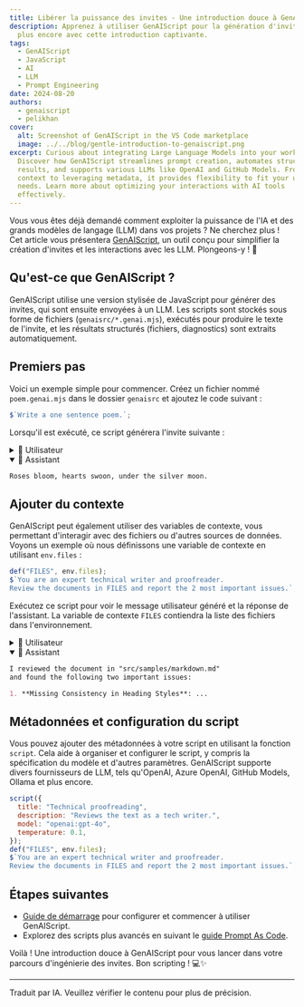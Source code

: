 ```yaml
---
title: Libérer la puissance des invites - Une introduction douce à GenAIScript 🚀
description: Apprenez à utiliser GenAIScript pour la génération d'invites et
  plus encore avec cette introduction captivante.
tags:
  - GenAIScript
  - JavaScript
  - AI
  - LLM
  - Prompt Engineering
date: 2024-08-20
authors:
  - genaiscript
  - pelikhan
cover:
  alt: Screenshot of GenAIScript in the VS Code marketplace
  image: ../../blog/gentle-introduction-to-genaiscript.png
excerpt: Curious about integrating Large Language Models into your workflows?
  Discover how GenAIScript streamlines prompt creation, automates structured
  results, and supports various LLMs like OpenAI and GitHub Models. From adding
  context to leveraging metadata, it provides flexibility to fit your unique
  needs. Learn more about optimizing your interactions with AI tools
  effectively.
---
```



<BlogNarration />

Vous vous êtes déjà demandé comment exploiter la puissance de l'IA et des grands modèles de langage (LLM) dans vos projets ? Ne cherchez plus !
Cet article vous présentera [GenAIScript](https://microsoft.github.io/genaiscript), un outil conçu pour simplifier la création d'invites et les interactions avec les LLM. Plongeons-y ! 🌊

## Qu'est-ce que GenAIScript ?

GenAIScript utilise une version stylisée de JavaScript pour générer des invites, qui sont ensuite envoyées à un LLM.
Les scripts sont stockés sous forme de fichiers (`genaisrc/*.genai.mjs`), exécutés pour produire le texte de l'invite, et les résultats structurés (fichiers, diagnostics) sont extraits automatiquement.

## Premiers pas

Voici un exemple simple pour commencer. Créez un fichier nommé `poem.genai.mjs` dans le dossier `genaisrc` et ajoutez le code suivant :

```js
$`Write a one sentence poem.`;
```

Lorsqu'il est exécuté, ce script générera l'invite suivante :

<details>
  <summary>👤 Utilisateur</summary>

```markdown
Write a one sentence poem.
```

</details>

<details open>
  <summary>🤖 Assistant</summary>

```markdown
Roses bloom, hearts swoon, under the silver moon.
```

</details>

## Ajouter du contexte

GenAIScript peut également utiliser des variables de contexte, vous permettant d'interagir avec des fichiers ou d'autres sources de données. Voyons un exemple où nous définissons une variable de contexte en utilisant `env.files` :

```js
def("FILES", env.files);
$`You are an expert technical writer and proofreader.
Review the documents in FILES and report the 2 most important issues.`;
```

Exécutez ce script pour voir le message utilisateur généré et la réponse de l'assistant. La variable de contexte `FILES` contiendra la liste des fichiers dans l'environnement.

<details>
  <summary>👤 Utilisateur</summary>

```markdown
FILES:
file="src/samples/markdown.md"
What is Markdown?
Markdown is a lightweight markup language that...

You are an expert technical writer and proofreader.
Review the documents in FILES and report the 2 most important issues.
```

</details>

<details open>
  <summary>🤖 Assistant</summary>

```markdown
I reviewed the document in "src/samples/markdown.md"
and found the following two important issues:

1. **Missing Consistency in Heading Styles**: ...
```

</details>

## Métadonnées et configuration du script

Vous pouvez ajouter des métadonnées à votre script en utilisant la fonction `script`. Cela aide à organiser et configurer le script, y compris la spécification du modèle et d'autres paramètres. GenAIScript supporte divers fournisseurs de LLM, tels qu'OpenAI, Azure OpenAI,
GitHub Models, Ollama et plus encore.

```js
script({
  title: "Technical proofreading",
  description: "Reviews the text as a tech writer.",
  model: "openai:gpt-4o",
  temperature: 0.1,
});
def("FILES", env.files);
$`You are an expert technical writer and proofreader.
Review the documents in FILES and report the 2 most important issues.`;
```

## Étapes suivantes

- [Guide de démarrage](https://microsoft.github.io/genaiscript/getting-started/) pour configurer et commencer à utiliser GenAIScript.
- Explorez des scripts plus avancés en suivant le [guide Prompt As Code](https://microsoft.github.io/genaiscript/guides/prompt-as-code).

Voilà ! Une introduction douce à GenAIScript pour vous lancer dans votre parcours d'ingénierie des invites. Bon scripting ! 💻✨

<hr />

Traduit par IA. Veuillez vérifier le contenu pour plus de précision.

